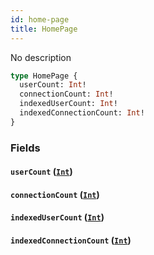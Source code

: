 ```yaml
---
id: home-page
title: HomePage
---
```



No description

```graphql
type HomePage {
  userCount: Int!
  connectionCount: Int!
  indexedUserCount: Int!
  indexedConnectionCount: Int!
}
```


### Fields

#### `userCount` ([`Int`](/cyberconnect-api/reference/scalars/int))




#### `connectionCount` ([`Int`](/cyberconnect-api/reference/scalars/int))




#### `indexedUserCount` ([`Int`](/cyberconnect-api/reference/scalars/int))




#### `indexedConnectionCount` ([`Int`](/cyberconnect-api/reference/scalars/int))






